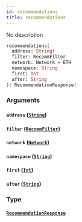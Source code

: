 ```yaml
---
id: recommendations
title: recommendations
---
```


No description

```graphql
recommendations(
  address: String!
  filter: RecommFilter
  network: Network = ETH
  namespace: String
  first: Int
  after: String
): RecommendationResponse!
```

### Arguments

#### `address` ([`String`](/V1/cyberconnect-api/reference/scalars/string))

#### `filter` ([`RecommFilter`](/cyberconnect-api/reference/enums/recomm-filter))

#### `network` ([`Network`](/cyberconnect-api/reference/enums/network))

#### `namespace` ([`String`](/V1/cyberconnect-api/reference/scalars/string))

#### `first` ([`Int`](/cyberconnect-api/reference/scalars/int))

#### `after` ([`String`](/V1/cyberconnect-api/reference/scalars/string))

### Type

#### [`RecommendationResponse`](/cyberconnect-api/reference/objects/recommendation-response)
